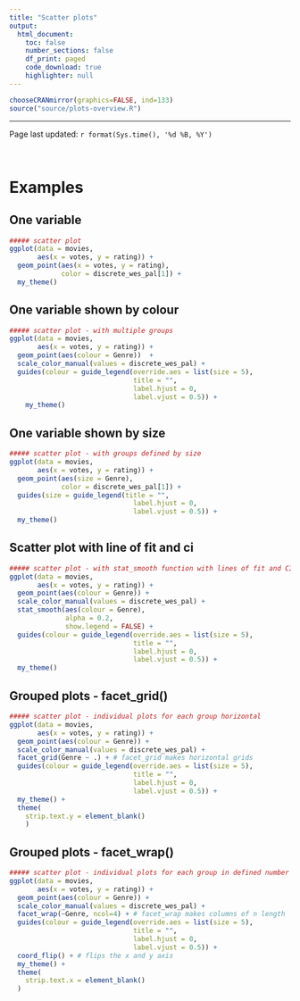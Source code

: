 ```yaml
---
title: "Scatter plots"
output:
  html_document:
    toc: false
    number_sections: false
    df_print: paged
    code_download: true
    highlighter: null
---
```


```r
chooseCRANmirror(graphics=FALSE, ind=133)
source("source/plots-overview.R")
```

___
Page last updated: `r format(Sys.time(), '%d %B, %Y')`

\  

# Examples {#scatter_plots .tabset}

## One variable {#scatter}
```r
##### scatter plot
ggplot(data = movies, 
       aes(x = votes, y = rating)) +
  geom_point(aes(x = votes, y = rating),
             color = discrete_wes_pal[1]) +
  my_theme() 
```

## One variable shown by colour {#scatter_group_colour}
```r
##### scatter plot - with multiple groups
ggplot(data = movies, 
       aes(x = votes, y = rating)) +
  geom_point(aes(colour = Genre))  +
  scale_color_manual(values = discrete_wes_pal) +
  guides(colour = guide_legend(override.aes = list(size = 5),
                               title = "",
                               label.hjust = 0,
                               label.vjust = 0.5)) +
    my_theme() 
```

## One variable shown by size {#scatter_group_size}
```r
##### scatter plot - with groups defined by size
ggplot(data = movies, 
       aes(x = votes, y = rating)) +
  geom_point(aes(size = Genre),
             color = discrete_wes_pal[1]) +
  guides(size = guide_legend(title = "",
                               label.hjust = 0,
                               label.vjust = 0.5)) +
  my_theme()
```

## Scatter plot with line of fit and ci {#scatter_fit}
```r
##### scatter plot - with stat_smooth function with lines of fit and CI
ggplot(data = movies, 
       aes(x = votes, y = rating)) +
  geom_point(aes(colour = Genre)) +
  scale_color_manual(values = discrete_wes_pal) +
  stat_smooth(aes(colour = Genre),
              alpha = 0.2,
              show.legend = FALSE) +
  guides(colour = guide_legend(override.aes = list(size = 5),
                               title = "",
                               label.hjust = 0,
                               label.vjust = 0.5)) +
  my_theme()
```

## Grouped plots - facet_grid() {#scatter_facet_grid}
```r
##### scatter plot - individual plots for each group horizontal
ggplot(data = movies, 
       aes(x = votes, y = rating)) +
  geom_point(aes(colour = Genre)) +
  scale_color_manual(values = discrete_wes_pal) +
  facet_grid(Genre ~ .) + # facet_grid makes horizontal grids
  guides(colour = guide_legend(override.aes = list(size = 5),
                               title = "",
                               label.hjust = 0,
                               label.vjust = 0.5)) +
  my_theme() +
  theme(
    strip.text.y = element_blank()
    )
```

## Grouped plots - facet_wrap() {#scatter_facet_wrap}
```r
##### scatter plot - individual plots for each group in defined number of columns
ggplot(data = movies, 
       aes(x = votes, y = rating)) +
  geom_point(aes(colour = Genre)) +
  scale_color_manual(values = discrete_wes_pal) +
  facet_wrap(~Genre, ncol=4) + # facet_wrap makes columns of n length
  guides(colour = guide_legend(override.aes = list(size = 5),
                               title = "",
                               label.hjust = 0,
                               label.vjust = 0.5)) +
  coord_flip() + # flips the x and y axis
  my_theme() +
  theme(
    strip.text.x = element_blank()
  )
```
